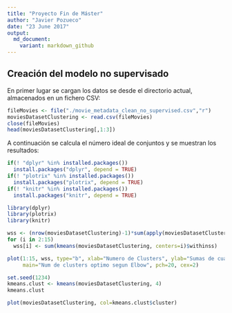 ```yaml
---
title: "Proyecto Fin de Máster"
author: "Javier Pozueco"
date: "23 June 2017"
output:
  md_document:
    variant: markdown_github
---
```


## Creación del modelo no supervisado

En primer lugar se cargan los datos se desde el directorio actual, almacenados en un fichero CSV:

```r
fileMovies <- file("./movie_metadata_clean_no_supervised.csv","r") 
moviesDatasetClustering <- read.csv(fileMovies) 
close(fileMovies) 
head(moviesDatasetClustering[,1:3])
```

A continuación se calcula el número ideal de conjuntos y se muestran los resultados:

```r
if(! "dplyr" %in% installed.packages()) 
  install.packages("dplyr", depend = TRUE) 
if(! "plotrix" %in% installed.packages()) 
  install.packages("plotrix", depend = TRUE) 
if(! "knitr" %in% installed.packages()) 
  install.packages("knitr", depend = TRUE) 

library(dplyr) 
library(plotrix) 
library(knitr) 

wss <- (nrow(moviesDatasetClustering)-1)*sum(apply(moviesDatasetClustering,2,var)) 
for (i in 2:15) 
  wss[i] <- sum(kmeans(moviesDatasetClustering, centers=i)$withinss) 

plot(1:15, wss, type="b", xlab="Numero de Clusters", ylab="Sumas de cuadrados dentro de los grupos", 
     main="Num de clusters optimo segun Elbow", pch=20, cex=2)

set.seed(1234) 
kmeans.clust <- kmeans(moviesDatasetClustering, 4) 
kmeans.clust

plot(moviesDatasetClustering, col=kmeans.clust$cluster)
```
